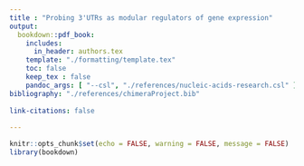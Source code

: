 ```yaml
---
title : "Probing 3'UTRs as modular regulators of gene expression"
output: 
  bookdown::pdf_book:
    includes:
      in_header: authors.tex
    template: "./formatting/template.tex"
    toc: false
    keep_tex : false
    pandoc_args: [ "--csl", "./references/nucleic-acids-research.csl" ]
bibliography: "./references/chimeraProject.bib"
    
link-citations: false
  
---
```


```r
knitr::opts_chunk$set(echo = FALSE, warning = FALSE, message = FALSE)
library(bookdown)
```
\begin{abstract}
Genes are commonly abstracted into a coding sequence and cis-regulatory elements (CREs), such as promoter and terminator regions, and short sequence motifs within these regions.
Modern cloning techniques allow easy assembly of synthetic genetic constructs from discrete cis-regulatory modules.
However, it is unclear how much the contributions of CREs to gene expression depend on other CREs in the host gene.
Using budding yeast, we probe the extent of composability, or independent effects, of distinct CREs.
We confirm that the quantitative effect of a terminator on gene expression depends on both promoter and coding sequence.
We then explore whether individual cis-regulatory motifs within terminator regions display similar context dependence, focusing on putative regulatory motifs inferred using transcriptome-wide datasets of mRNA decay.
We construct a library of diverse reporter genes, consisting of different combinations of motifs within various terminator contexts, paired with different promoters, to test the extent of composability. 
Our results show that the effect of a motif on RNA abundance depends both on its host terminator, and also on the associated promoter sequence.
Consequently, this emphasises the need for improved motif inference algorithms that include both local and global context effects, which in turn could aid researchers in the accurate use of diverse CREs for the engineering of synthetic genetic constructs. 
\end{abstract}

\footnotetext[2]{These authors contributed equally to this work.}
